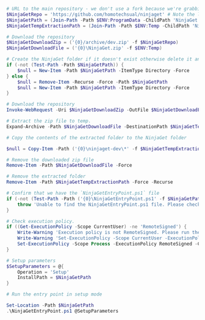 ```powershell
# URL to the main repository - we don't use a fork because we're grabbing the dev branch.
$NinjaGetRepo = 'https://github.com/homotechsual/ninjaget' # Note the lack of trailing `/` please.
$NinjaGetPath = (Join-Path -Path $ENV:ProgramData -ChildPath 'NinjaGet')
$NinjaGetTempExtractionPath = (Join-Path -Path $ENV:Temp -ChildPath 'NinjaGet')

# Download the repository
$NinjaGetDownloadZip = ('{0}/archive/dev.zip' -f $NinjaGetRepo)
$NinjaGetDownloadFile = ('{0}\NinjaGet.zip' -f $ENV:Temp)

# Create the NinjaGet folder if it doesn't exist otherwise delete it and recreate it - because we're in dev and we want a clean slate.
if (-not (Test-Path -Path $NinjaGetPath)) {
    $null = New-Item -Path $NinjaGetPath -ItemType Directory -Force
} else {
    $null = Remove-Item -Recurse -Force -Path $NinjaGetPath
    $null = New-Item -Path $NinjaGetPath -ItemType Directory -Force
}

# Download the repository
Invoke-WebRequest -Uri $NinjaGetDownloadZip -OutFile $NinjaGetDownloadFile

# Extract the zip file to temp.
Expand-Archive -Path $NinjaGetDownloadFile -DestinationPath $NinjaGetTempExtractionPath -Force

# Copy the contents of the extracted folder to the NinjaGet folder

$null = Copy-Item -Path ('{0}\ninjaget-dev\*' -f $NinjaGetTempExtractionPath) -Destination $NinjaGetPath -Force -Verbose -Recurse

# Remove the downloaded zip file
Remove-Item -Path $NinjaGetDownloadFile -Force

# Remove the extracted folder
Remove-Item -Path $NinjaGetTempExtractionPath -Force -Recurse

# Confirm that we have the `NinjaGetEntryPoint.ps1` file
if (-not (Test-Path -Path ('{0}\NinjaGetEntryPoint.ps1' -f $NinjaGetPath))) {
    throw 'Unable to find the NinjaGetEntryPoint.ps1 file. Please check the installation.'
}

# Check execution policy.
if ((Get-ExecutionPolicy -Scope CurrentUser) -ne 'RemoteSigned') {
    Write-Warning 'Execution policy is not RemoteSigned. Please run the following command to set it permanently, overriding for this process:'
    Write-Warning 'Set-ExecutionPolicy -Scope CurrentUser -ExecutionPolicy RemoteSigned'
    Set-ExecutionPolicy -Scope Process -ExecutionPolicy RemoteSigned -Confirm:$false
}

# Setup parameters
$SetupParameters = @{
    Operation = 'Setup'
    InstallPath = $NinjaGetPath
}

# Run the entry point in setup mode

Set-Location -Path $NinjaGetPath
.\NinjaGetEntryPoint.ps1 @SetupParameters
```